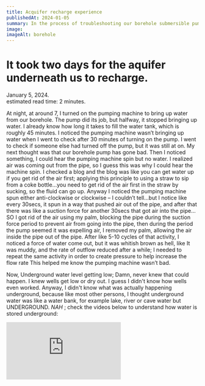 ---
title: Acquifer recharge experience
publishedAt: 2024-01-05
summary: In the process of troubleshooting our borehole submersible pump, to know if its gone bad, I learnt how underground water is stored. Holy Moly!!
image: 
imageAlt: borehole
---

# It took two days for the aquifer underneath us to recharge.

<div className="text-gray-500 pb-2 border-b-2 border-solid border-gray-500 w-full flex flex-col lg:flex-row justify-between">
  <div>January 5, 2024.</div>
  <div>estimated read time: 2 minutes.</div>
</div>

<div className="flex justify-center pb-5 w-full">
  <div className="relative flex h-[150px] -top-3 sm:h-[180px] w-[calc(100%-50px)] sm:w-[400px] ">
    <BlogHeaderImage src="/blogImages/borehole.jpg" alt="borehole" />
  </div>
</div>

At night, at around 7, I turned on the pumping machine to bring up water from our borehole.
The pump did its job, but halfway, it stopped bringing up water.
I already know how long it takes to fill the water tank, which is roughly 45 minutes.
I noticed the pumping machine wasn’t bringing up water when I went to check after 30 minutes of turning on the pump.
I went to check if someone else had turned off the pump, but it was still at on.
My next thought was that our borehole pump has gone bad.
Then I noticed something, I could hear the pumping machine spin but no water.
I realized air was coming out from the pipe, so I guess this was why I could hear the machine spin.
I checked a blog and the blog was like you can get water up if you get rid of the air first;
applying this principle to using a straw to sip from a coke bottle…you need to get rid of the air first
in the straw by sucking, so the fluid can go up.
Anyway I noticed the pumping machine spun either anti-clockwise or clockwise –
I couldn’t tell…but I notice like every 30secs, it spun in a way that pushed air out of the pipe,
and after that there was like a suction force for another 30secs that got air into the pipe…
SO I got rid of the air using my palm,
blocking the pipe during the suction force period to prevent air from going into the pipe,
then during the period the pump seemed it was expelling air, I removed my palm,
allowing the air inside the pipe out of the pipe. After like 5-10 cycles of that activity,
I noticed a force of water come out, but it was whitish brown as hell, like It was muddy,
and the rate of outflow reduced after a while; I needed to repeat the same activity in order
to create pressure to help increase the flow rate <span className="text-blue-700 dark:text-green-400 font-bold">This helped me know the pumping machine wasn’t bad.</span>

Now, Underground water level getting low; Damn, never knew that could happen. I
knew wells get low or dry out. I guess I didn't know how wells even worked. Anyway, I didn't know what was actually happening
underground, because like most other persons, I thought underground water was
like a water bank, for example lake, river or cave water but UNDERGROUND. _NAH_ ; check the
videos below to understand how water is stored underground:

<div className="flex flex-col w-full justify-center">
  <iframe
    className="video w-full px-5 sm:h-[15rem]"
    src="https://www.youtube.com/embed/g7R0yLX0V9E?si=Bihcsu8ChatMHa1y"
    title="YouTube video player"
    frameBorder="0"
    allow="accelerometer; clipboard-write; encrypted-media; gyroscope; picture-in-picture; web-share"
    allowFullScreen
  />
  <div className="text-gray-700 w-full text-center">
    Video: A guy experimenting on how underground water flow under ground.
  </div>
</div>
<br />
<div className="flex flex-col w-full justify-center">

  <iframe
    className="video w-full px-5 sm:h-[15rem]"
    src="https://www.youtube.com/embed/bG19b06NG_w?si=HtSQY2aNpmqMhALh"
    title="YouTube video player"
    frameBorder="0"
    allow="accelerometer; clipboard-write; encrypted-media; gyroscope; picture-in-picture; web-share"
    allowFullScreen
  />  
  <div className="text-gray-700 w-[100%] text-center">
    Video: contains.fjdkddddddddddd
  </div>
</div>

Yeah, so anyway, I didn’t want the pumping machine to get all muddy and overall
get overheated due to pressure I was putting it on. **So all I had to do was
wait till the acquifer we were on got recharged.**
